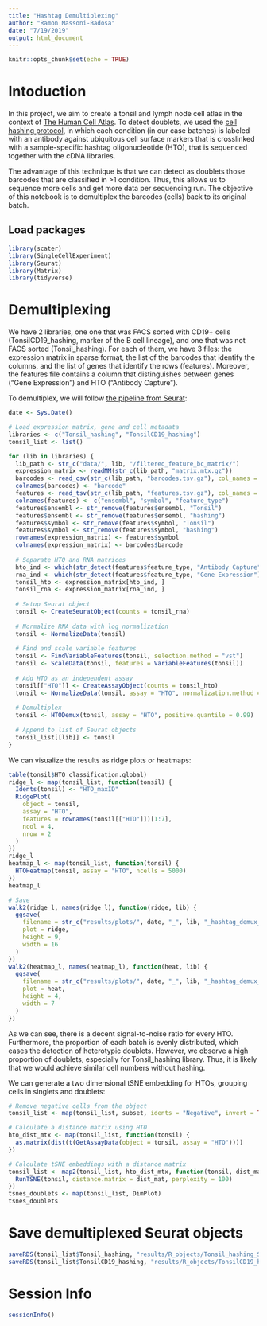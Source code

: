 ```yaml
---
title: "Hashtag Demultiplexing"
author: "Ramon Massoni-Badosa"
date: "7/19/2019"
output: html_document
---
```


```r
knitr::opts_chunk$set(echo = TRUE)
```

# Intoduction

In this project, we aim to create a tonsil and lymph node cell atlas in the context of [The Human Cell Atlas](https://www.ncbi.nlm.nih.gov/pmc/articles/PMC5762154/pdf/elife-27041.pdf). To detect doublets, we used the [cell hashing protocol](https://genomebiology.biomedcentral.com/articles/10.1186/s13059-018-1603-1), in which each condition (in our case batches) is labeled with an antibody against ubiquitous cell surface markers that is crosslinked with a sample-specific hashtag oligonucleotide (HTO), that is sequenced together with the cDNA libraries. 

The advantage of this technique is that we can detect as doublets those barcodes that are classified in >1 condition. Thus, this allows us to sequence more cells and get more data per sequencing run. The objective of this notebook is to demultiplex the barcodes (cells) back to its original batch.

## Load packages

```r
library(scater)
library(SingleCellExperiment)
library(Seurat)
library(Matrix)
library(tidyverse)
```

# Demultiplexing
We have 2 libraries, one one that was FACS sorted with CD19+ cells (TonsilCD19_hashing, marker of the B cell lineage), and one that was not FACS sorted (Tonsil_hashing). For each of them, we have 3 files: the expression matrix in sparse format, the list of the barcodes that identify the columns, and the list of genes that identify the rows (features). Moreover, the features file contains a column that distinguishes between genes ("Gene Expression") and HTO ("Antibody Capture"). 

To demultiplex, we will follow [the pipeline from Seurat](https://satijalab.org/seurat/v3.0/hashing_vignette.html):

```r
date <- Sys.Date()

# Load expression matrix, gene and cell metadata
libraries <- c("Tonsil_hashing", "TonsilCD19_hashing")
tonsil_list <- list()

for (lib in libraries) {
  lib_path <- str_c("data/", lib, "/filtered_feature_bc_matrix/")
  expression_matrix <- readMM(str_c(lib_path, "matrix.mtx.gz"))
  barcodes <- read_csv(str_c(lib_path, "barcodes.tsv.gz"), col_names = FALSE)
  colnames(barcodes) <- "barcode"
  features <- read_tsv(str_c(lib_path, "features.tsv.gz"), col_names = FALSE)
  colnames(features) <- c("ensembl", "symbol", "feature_type")
  features$ensembl <- str_remove(features$ensembl, "Tonsil")
  features$ensembl <- str_remove(features$ensembl, "hashing")
  features$symbol <- str_remove(features$symbol, "Tonsil")
  features$symbol <- str_remove(features$symbol, "hashing")
  rownames(expression_matrix) <- features$symbol
  colnames(expression_matrix) <- barcodes$barcode
  
  # Separate HTO and RNA matrices
  hto_ind <- which(str_detect(features$feature_type, "Antibody Capture"))
  rna_ind <- which(str_detect(features$feature_type, "Gene Expression"))
  tonsil_hto <- expression_matrix[hto_ind, ]
  tonsil_rna <- expression_matrix[rna_ind, ]
  
  # Setup Seurat object
  tonsil <- CreateSeuratObject(counts = tonsil_rna)
  
  # Normalize RNA data with log normalization
  tonsil <- NormalizeData(tonsil)
  
  # Find and scale variable features
  tonsil <- FindVariableFeatures(tonsil, selection.method = "vst")
  tonsil <- ScaleData(tonsil, features = VariableFeatures(tonsil))
  
  # Add HTO as an independent assay
  tonsil[["HTO"]] <- CreateAssayObject(counts = tonsil_hto)
  tonsil <- NormalizeData(tonsil, assay = "HTO", normalization.method = "CLR")
  
  # Demultiplex
  tonsil <- HTODemux(tonsil, assay = "HTO", positive.quantile = 0.99)
  
  # Append to list of Seurat objects
  tonsil_list[[lib]] <- tonsil
}
```

We can visualize the results as ridge plots or heatmaps:

```r
table(tonsil$HTO_classification.global)
ridge_l <- map(tonsil_list, function(tonsil) {
  Idents(tonsil) <- "HTO_maxID"
  RidgePlot(
    object = tonsil, 
    assay = "HTO", 
    features = rownames(tonsil[["HTO"]])[1:7], 
    ncol = 4, 
    nrow = 2
  )
})
ridge_l
heatmap_l <- map(tonsil_list, function(tonsil) {
  HTOHeatmap(tonsil, assay = "HTO", ncells = 5000)
})
heatmap_l

# Save
walk2(ridge_l, names(ridge_l), function(ridge, lib) {
  ggsave(
    filename = str_c("results/plots/", date, "_", lib, "_hashtag_demux_ridge.pdf"),
    plot = ridge, 
    height = 9, 
    width = 16
  )
})
walk2(heatmap_l, names(heatmap_l), function(heat, lib) {
  ggsave(
    filename = str_c("results/plots/", date, "_", lib, "_hashtag_demux_heatmap.pdf"), 
    plot = heat,
    height = 4, 
    width = 7
  )
})
```

As we can see, there is a decent signal-to-noise ratio for every HTO. Furthermore, the proportion of each batch is evenly distributed, which eases the detection of heterotypic doublets. However, we observe a high proportion of doublets, especially for Tonsil_hashing library. Thus, it is likely that we would achieve similar cell numbers without hashing.

We can generate a two dimensional tSNE embedding for HTOs, grouping cells in singlets and doublets:

```r
# Remove negative cells from the object
tonsil_list <- map(tonsil_list, subset, idents = "Negative", invert = TRUE)

# Calculate a distance matrix using HTO
hto_dist_mtx <- map(tonsil_list, function(tonsil) {
  as.matrix(dist(t(GetAssayData(object = tonsil, assay = "HTO"))))
})

# Calculate tSNE embeddings with a distance matrix
tonsil_list <- map2(tonsil_list, hto_dist_mtx, function(tonsil, dist_mat) {
  RunTSNE(tonsil, distance.matrix = dist_mat, perplexity = 100)
})
tsnes_doublets <- map(tonsil_list, DimPlot)
tsnes_doublets
```


# Save demultiplexed Seurat objects

```r
saveRDS(tonsil_list$Tonsil_hashing, "results/R_objects/Tonsil_hashing_Seurat_demultiplexed.rds")
saveRDS(tonsil_list$TonsilCD19_hashing, "results/R_objects/TonsilCD19_hashing_Seurat_demultiplexed.rds")
```

# Session Info

```r
sessionInfo()
```

